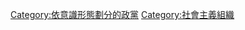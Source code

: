 {{Commonscat|Socialist parties}}

[[Category:依意識形態劃分的政黨|Category:依意識形態劃分的政黨]]
[[Category:社會主義組織|Category:社會主義組織]]